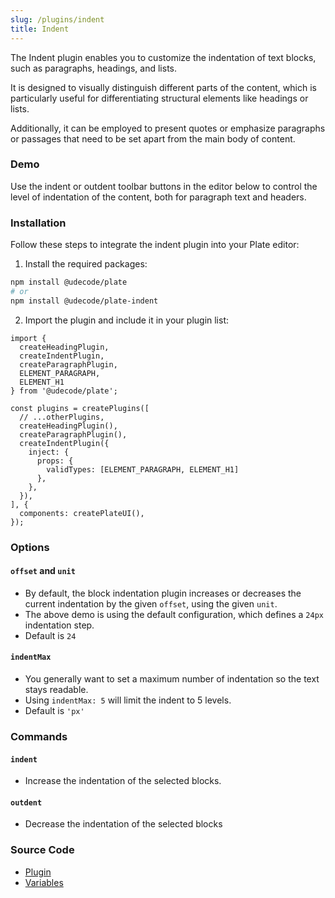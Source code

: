 ```yaml
---
slug: /plugins/indent
title: Indent
---
```


The Indent plugin enables you to customize the indentation of text blocks, such as paragraphs, headings, and lists.

It is designed to visually distinguish different parts of the content, which is particularly useful for differentiating structural elements like headings or lists.

Additionally, it can be employed to present quotes or emphasize paragraphs or passages that need to be set apart from the main body of content.

### Demo

Use the indent or outdent toolbar buttons in the editor below to control the level of indentation of the content, both for paragraph text and headers.




<IndentSandpack />


### Installation

Follow these steps to integrate the indent plugin into your Plate editor:

1. Install the required packages:

```bash npm2yarn
npm install @udecode/plate
# or
npm install @udecode/plate-indent
```

2. Import the plugin and include it in your plugin list:

```tsx
import { 
  createHeadingPlugin,
  createIndentPlugin,
  createParagraphPlugin,
  ELEMENT_PARAGRAPH,
  ELEMENT_H1
} from '@udecode/plate';

const plugins = createPlugins([
  // ...otherPlugins,
  createHeadingPlugin(),
  createParagraphPlugin(),
  createIndentPlugin({
    inject: {
      props: {
        validTypes: [ELEMENT_PARAGRAPH, ELEMENT_H1]
      },
    },
  }),
], {
  components: createPlateUI(),
});
```

### Options

#### `offset` and `unit`

- By default, the block indentation plugin increases or decreases the current indentation by the given `offset`, using the given `unit`.
- The above demo is using the default configuration, which defines a `24px` indentation step.
- Default is `24`

#### `indentMax`

- You generally want to set a maximum number of indentation so the text stays readable.
- Using `indentMax: 5` will limit the indent to 5 levels.
- Default is `'px'`

### Commands

#### `indent`

- Increase the indentation of the selected blocks.

#### `outdent`

- Decrease the indentation of the selected blocks

### Source Code

- [Plugin](https://github.com/udecode/plate/blob/main/packages/nodes/indent/src/createIndentPlugin.ts)
- [Variables](https://github.com/udecode/plate/blob/main/examples/src)
